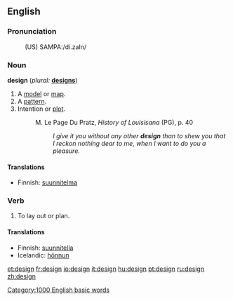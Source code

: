 ==English==

===Pronunciation===
:(US) SAMPA:/di.zaIn/

===Noun===
'''design'''  (''plural:'' '''[[designs]]''')
# A [[model]] or [[map]].
# A [[pattern]].
# Intention or [[plot]].
#:M. Le Page Du Pratz, <i>History of Louisisana</i> (PG), p. 40
#:: <i>I give it you without any other <b>design</b> than to shew you that I reckon nothing dear to me, when I want to do you a pleasure.</i>

====Translations====
*Finnish: [[suunnitelma]]

===Verb===
{{en-infl-reg-consonant|design||}}
# To lay out or plan.

====Translations====
*Finnish: [[suunnitella]]
*Icelandic: [[hönnun]]


[[Category:1000 English basic words]]

[[et:design]]
[[fr:design]]
[[io:design]]
[[it:design]]
[[hu:design]]
[[pt:design]]
[[ru:design]]
[[zh:design]]